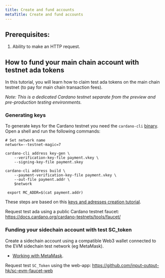 ```yaml
---
title: Create and fund accounts
metaTitle: Create and fund accounts
---
```


## Prerequisites:

1. Ability to make an HTTP request.

## How to fund your main chain account with testnet ada tokens

In this tutorial, you will learn how to claim test ada tokens on the main chain
testnet (to pay for main chain transaction fees).

_Note: This is a dedicated Cardano testnet separate from the preview and
pre-production testing environments._

### Generating keys

To generate keys for the Cardano testnet you need the `cardano-cli`
[binary](https://github.com/input-output-hk/cardano-node/releases/). Open a
shell and run the following commands:

```shell
# Set network name
network=--testnet-magic=7

cardano-cli address key-gen \
    --verification-key-file payment.vkey \
    --signing-key-file payment.skey

cardano-cli address build \
    --payment-verification-key-file payment.vkey \
    --out-file payment.addr \
    $network

 export MC_ADDR=$(cat payment.addr)
```

These steps are based on this
[keys and adresses creation tutorial](https://github.com/input-output-hk/cardano-node-wiki/blob/main/docs/stake-pool-operations/3_keys_and_addresses.md).

Request test ada using a public Cardano testnet faucet:
https://docs.cardano.org/cardano-testnets/tools/faucet/

### Funding your sidechain account with test SC_token

Create a sidechain account using a compatible Web3 wallet connected to the EVM
sidechain test network (eg MetaMask).

- [Working with MetaMask](/cardano-sidechains/proof-of-concept-evm-sidechain/metamask/).

Request test `SC_Token` using the web-app:
https://github.com/input-output-hk/sc-evm-faucet-web
